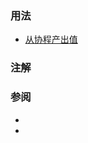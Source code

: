 {{cpp/keyword/title|{{tt|co_yield}} {{mark since c++20}}}}
{{cpp/keyword/navbar}}

===用法===
* [[cpp/language/coroutines#co_yield|从协程产出值]]

===注解===
{{ftm begin|core=true}}
{{ftm|std=C++20|value=201902L|__cpp_impl_coroutine|[[cpp/language/coroutines|协程]]（编译器支持）}}
{{ftm end}}

===参阅===
* {{rlpt|co_await}}
* {{rlpt|co_return}}

{{langlinks|en|es|ja|}}